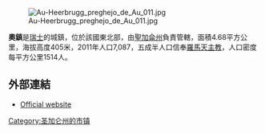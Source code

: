 [[Image:Au-Heerbrugg_preghejo_de_Au_011.jpg|right]]

'''奧鎮'''是[[瑞士|瑞士]]的城鎮，位於該國東北部，由[[聖加侖州|聖加侖州]]負責管轄，面積4.68平方公里，海拔高度405米，2011年人口7,087，五成半人口信奉[[羅馬天主教|羅馬天主教]]，人口密度每平方公里1514人。

==外部連結==
* [http://www.au.ch Official website] {{Wayback|url=http://www.au.ch/ |date=20201128222557 }} {{de icon}}

{{Switzerland-geo-stub}}
[[Category:圣加仑州的市镇|Category:圣加仑州的市镇]]